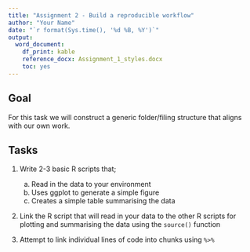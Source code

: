```yaml
---
title: "Assignment 2 - Build a reproducible workflow"
author: "Your Name"
date: "`r format(Sys.time(), '%d %B, %Y')`"
output: 
  word_document:
    df_print: kable 
    reference_docx: Assignment_1_styles.docx
    toc: yes
---
```


## Goal

For this task we will construct a generic folder/filing structure that aligns with our own work.

## Tasks

1. Write 2-3 basic R scripts that;

    a. Read in the data to your environment
    b. Uses ggplot to generate a simple figure
    c. Creates a simple table summarising the data

2. Link the R script that will read in your data to the other R scripts for plotting and summarising the data using the `source()` function

3. Attempt to link individual lines of code into chunks using `%>%`
    

